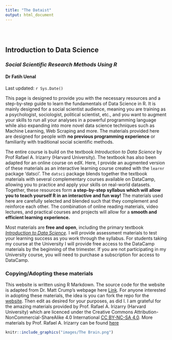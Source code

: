```yaml
---
title: "The Dataist"
output: html_document
---
```


<style type="text/css">
.title {
  display: none;
}

#getting-started img {
  margin-right: 10px;
}

</style>

<div class="row" style="padding-top: 30px;">
<div class="col-sm-6">

# **Introduction to Data Science**
### *Social Scientific Research Methods Using R* {style="padding-top: 0px;"}

#### Dr Fatih Uenal
Last updated: `r Sys.Date()`


This page is designed to provide you with the necessary resources and a step-by-step guide to learn the fundamentals of Data Science in R. It is mainly designed for a social scientist audience, meaning you are training as a psychologist, sociologist, political scientist, etc., and you want to augment your skills to run all your analyses in a powerful programming language while also expanding into more novel data science techniques such as Machine Learning, Web Scraping and more. The materials provided here are designed for people with **no previous programming experience** or familiarity with traditional social scientific methods. 

The entire course is build on the textbook *Introduction to Data Science* by Prof Rafael A. Irizarry (Harvard University). The textbook has also been adapted for an online course on edX. Here, I provide an augmented version of these materials as an interactive learning course created with the `learnr` package 'datsci'. The `datsci` package blends together the textbook materials with several complementary courses available on DataCamp, allowing you to practice and apply your skills on real-world datasets. Together, these resources form **a step-by-step syllabus which will allow you to teach yourself R in an interactive and fun way!** The materials used here are carefully selected and blended such that they complement and reinforce each other. The combination of online reading materials, video lectures, and practical courses and projects will allow for a **smooth and efficient learning experience.**

Most materials are **free and open**, including the primary textbook [*Introduction to Data Science*](https://rafalab.github.io/dsbook/). I will provide assessment materials to test your learning success as you work through the syllabus. For students taking my course at the University I will provide free access to the DataCamp materials by the beginning of the trimester. If you are not participating in my University course, you will need to purchase a subscription for access to DataCamp.

### Copying/Adopting these materials

This website is written using R Markdown. The source code for the website is adapted from Dr. Matt Crump's webpage here [Link](https://github.com/CrumpLab/psyc3400).  For anyone interested in adopting these materials, the idea is you can fork the repo for the [website](https://github.com/CrumpLab/psyc3400). Then edit as desired for your purposes, as did I. I am grateful for the amazing materials provided by Prof. Rafael A. Irizarry (Harvard University) which are licenced under the Creative Commons Attribution-NonCommercial-ShareAlike 4.0 International [CC BY-NC-SA 4.0](https://creativecommons.org/licenses/by-nc-sa/4.0/). More materials by Prof. Rafael A. Irizarry can be found [here](http://rafalab.github.io/) 

</div>
<div class="col-sm-6">

<a href="https://fuenal.github.io/dataism/Lectures.html">
```r
knitr::include_graphics("images/The Brain.png")
```
</a>


</div>
</div>
